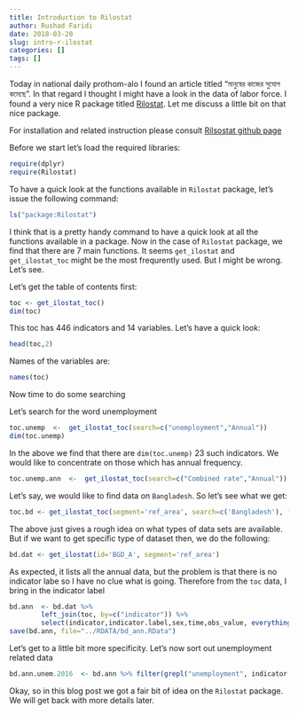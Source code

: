 ```yaml
---
title: Introduction to Rilostat
author: Rushad Faridi
date: 2018-03-20
slug: intro-r-ilostat
categories: []
tags: []
---
```



Today in national daily prothom-alo I found an article titled "মানুষের  কাজের সুযোগ কমেছে".  In that  regard I thought I might have a look in the data of labor force. I found a very nice R package titled [Rilostat](https://cran.r-project.org/web/packages/Rilostat/index.html "Rilostat"). Let me discuss a little bit on that nice package. 

For installation and related instruction please consult [Rilsostat github page](https://github.com/ilostat/Rilostat "Rilostat")


Before we start let's load the required libraries:

```r
require(dplyr)
require(Rilostat)
```

To have a quick look at the functions available in `Rilostat` package, let's issue the following command:

```r
ls("package:Rilostat")
```

I think that is a pretty handy command to have a quick look at all the functions available in a package. Now in the case of `Rilostat` package, we find that there are 7 main functions. It seems `get_ilostat` and `get_ilostat_toc` might be the most frequrently used. But I might be wrong. Let's see. 


Let's get the table of contents first:

```r
toc <- get_ilostat_toc()
dim(toc)

```

This toc has 446 indicators and 14 variables. Let's have a quick look:

```r
head(toc,2)
```

Names of the variables are:

```r
names(toc)
```

Now time to do some searching

Let's search for the word unemployment

```r
toc.unemp  <-  get_ilostat_toc(search=c("unemployment","Annual"))
dim(toc.unemp)
```
In the above we find that there are `dim(toc.unemp)` 23 such indicators. We would like to concentrate on those which has annual frequency. 

```r
toc.unemp.ann  <-  get_ilostat_toc(search=c("Combined rate","Annual"))
```

Let's say, we would like to find data on `Bangladesh`. So let's see what we get:

```r
toc.bd <- get_ilostat_toc(segment='ref_area', search=c('Bangladesh'), fixed=FALSE)
```

The above just gives a rough idea on what types of data sets are available. But if we want to get specific type of dataset then, we do the following:

```r
bd.dat <- get_ilostat(id='BGD_A', segment='ref_area')
```

As expected, it lists all the annual data, but the problem is that there is no indicator labe so I have no clue what is going. Therefore from the `toc` data, I bring in the indicator label

```r
bd.ann  <- bd.dat %>% 
		left_join(toc, by=c("indicator")) %>% 
		select(indicator,indicator.label,sex,time,obs_value, everything()) 
save(bd.ann, file="../RDATA/bd_ann.RData")
```

Let's get to a little bit more specificity. Let's now sort out unemployment related data

```r
bd.ann.unem.2016  <- bd.ann %>% filter(grepl("unemployment", indicator.label), time==2016)
```

Okay, so in this blog post we got a fair bit of idea on the `Rilostat` package. We will get back with more details later.




